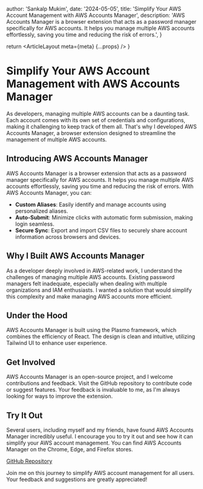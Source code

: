 
  author: 'Sankalp Mukim',
  date: '2024-05-05',
  title: 'Simplify Your AWS Account Management with AWS Accounts Manager',
  description:
    'AWS Accounts Manager is a browser extension that acts as a password manager specifically for AWS accounts. It helps you manage multiple AWS accounts effortlessly, saving you time and reducing the risk of errors.',
}

  return <ArticleLayout meta={meta} {...props} />
}


# Simplify Your AWS Account Management with AWS Accounts Manager

As developers, managing multiple AWS accounts can be a daunting task. Each account comes with its own set of credentials and configurations, making it challenging to keep track of them all. That's why I developed AWS Accounts Manager, a browser extension designed to streamline the management of multiple AWS accounts.

## Introducing AWS Accounts Manager

AWS Accounts Manager is a browser extension that acts as a password manager specifically for AWS accounts. It helps you manage multiple AWS accounts effortlessly, saving you time and reducing the risk of errors. With AWS Accounts Manager, you can:

- **Custom Aliases**: Easily identify and manage accounts using personalized aliases.
- **Auto-Submit**: Minimize clicks with automatic form submission, making login seamless.
- **Secure Sync**: Export and import CSV files to securely share account information across browsers and devices.

## Why I Built AWS Accounts Manager

As a developer deeply involved in AWS-related work, I understand the challenges of managing multiple AWS accounts. Existing password managers felt inadequate, especially when dealing with multiple organizations and IAM enthusiasts. I wanted a solution that would simplify this complexity and make managing AWS accounts more efficient.

## Under the Hood

AWS Accounts Manager is built using the Plasmo framework, which combines the efficiency of React. The design is clean and intuitive, utilizing Tailwind UI to enhance user experience.

## Get Involved

AWS Accounts Manager is an open-source project, and I welcome contributions and feedback. Visit the GitHub repository to contribute code or suggest features. Your feedback is invaluable to me, as I'm always looking for ways to improve the extension.

## Try It Out

Several users, including myself and my friends, have found AWS Accounts Manager incredibly useful. I encourage you to try it out and see how it can simplify your AWS account management. You can find AWS Accounts Manager on the Chrome, Edge, and Firefox stores.

[GitHub Repository](https://github.com/sankalpmukim/aws-accounts-manager)

Join me on this journey to simplify AWS account management for all users. Your feedback and suggestions are greatly appreciated!

